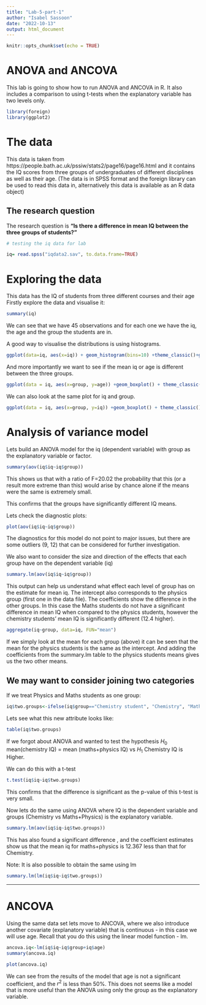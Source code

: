 ---
title: "Lab-5-part-1"
author: "Isabel Sassoon"
date: "2022-10-13"
output: html_document
---

```{r setup, include=FALSE}
knitr::opts_chunk$set(echo = TRUE)
```

# ANOVA and ANCOVA

This lab is going to show how to run ANOVA and ANCOVA in R. It also includes a comparison to using t-tests when the explanatory variable has two levels only.


```{r}
library(foreign)
library(ggplot2)
```

# The data
This data is taken from https://people.bath.ac.uk/pssiw/stats2/page16/page16.html
and it contains the IQ scores from three groups of undergraduates of different disciplines as well as their age.
(The data is in SPSS format and the foreign library can be used to read this data in, alternatively this data is available as an R data object)

## The research question
The research question is **"Is there a difference in mean IQ between the three groups of students?" **

```{r}
# testing the iq data for lab

iq= read.spss("iqdata2.sav", to.data.frame=TRUE)
```

# Exploring the data
This data has the IQ of students from three different courses and their age
Firstly explore the data and visualise it:
 
```{r}
summary(iq)
```
 

We can see that we have 45 observations and for each one we have the iq, the age and the group the students are in.
 
A good way to visualise the distributions is using histograms.
 
```{r}
ggplot(data=iq, aes(x=iq)) + geom_histogram(bins=10) +theme_classic()+ggtitle("Histogram of IQ")
```
 
And more importantly we want to see if the mean iq or age is different between the three groups.
 
```{r}
ggplot(data = iq, aes(x=group, y=age)) +geom_boxplot() + theme_classic()+ggtitle("Box Plot of Age by Group")
```
We can also look at the same plot for iq and group.
 
```{r}
ggplot(data = iq, aes(x=group, y=iq)) +geom_boxplot() + theme_classic() + ggtitle("Box plot of IQ by Group")

```

# Analysis of variance model

Lets build an ANOVA model for the iq (dependent variable) with group as the explanatory variable or factor.
 
```{r}
summary(aov(iq$iq~iq$group))
```
 
This shows us that with a ratio of F=20.02 the probability that this (or a result more extreme than this) would arise by chance alone if the means were the same is extremely small.
 
This confirms that the groups have significantly different IQ means.
 
Lets check the diagnostic plots:
 
```{r}
plot(aov(iq$iq~iq$group))
```
 
The diagnostics for this model do not point to major issues, but there are some outliers (9, 12) that can be considered for further investigation.
 
We also want to consider the size and direction of the effects that each group have on the dependent variable (iq)
 
```{r}
summary.lm(aov(iq$iq~iq$group))
```
 
This output can help us understand what effect each level of group has on the estimate for mean iq. The intercept also corresponds to the physics group (first one in the data file). The coefficients show the difference in the other groups.
In this case the Maths students do not have a significant difference in mean IQ when compared to the physics students, however the chemistry students' mean IQ is significantly different (12.4 higher).
 
```{r}
aggregate(iq~group, data=iq, FUN="mean")
```
 
If we simply look at the mean for each group (above) it can be seen that the mean for the physics students is the same as the intercept. And adding the coefficients from the summary.lm table to the physics students means gives us the two other means.
 
 
## We may want to consider joining two categories
 
If we treat Physics and Maths students as one group:
 
```{r}
iq$two.groups<-ifelse(iq$group=="Chemistry student", "Chemistry", "Maths+Physics")
```
 
Lets see what this new attribute looks like:

```{r}
table(iq$two.groups)
```

If we forgot about ANOVA and wanted to test the hypothesis $H_0$ mean(chemistry IQ) = mean (maths+physics IQ) vs $H_1$ Chemistry IQ is Higher.

We can do this with a t-test 
 
```{r}
t.test(iq$iq~iq$two.groups)
```

This confirms that the difference is significant as the p-value of this t-test is very small.

Now lets do the same using ANOVA where IQ is the dependent variable and groups (Chemistry vs Maths+Physics) is the explanatory variable.

```{r}
summary.lm(aov(iq$iq~iq$two.groups))
```

This has also found a significant difference , and the coefficient estimates show us that the mean iq for maths+physics is 12.367 less than that for Chemistry.
 
Note: It is also possible to obtain the same using lm

```{r}
summary.lm(lm(iq$iq~iq$two.groups))
```


 
***

# ANCOVA
Using the same data set lets move to ANCOVA, where we also introduce another covariate (explanatory variable) that is continuous - in this case we will use age.
Recall that you do this using the linear model function - lm.

```{r}
ancova.iq<-lm(iq$iq~iq$group+iq$age)
summary(ancova.iq)
```

```{r}
plot(ancova.iq)
```
We can see from the results of the model that age is not a significant coefficient, and the $r^2$ is less than 50%. This does not seems like a model that is more useful than the ANOVA using only the group as the explanatory variable.